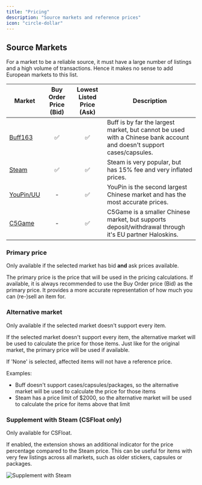 ```yaml
---
title: "Pricing"
description: "Source markets and reference prices"
icon: "circle-dollar"
---
```


## Source Markets

<Note>

For a market to be a reliable source, it must have a large number of listings and a high volume of transactions. Hence it makes no sense to add European markets to this list.

</Note>

| Market                                     | Buy Order Price (Bid) | Lowest Listed Price (Ask) | Description                                                                                                           |
| ------------------------------------------ | :-------------------: | :-----------------------: | --------------------------------------------------------------------------------------------------------------------- |
| [Buff163](https://buff163.com)             |          ✅           |            ✅             | Buff is by far the largest market, but cannot be used with a Chinese bank account and doesn't support cases/capsules. |
| [Steam](https://steamcommunity.com/market) |          ✅           |            ✅             | Steam is very popular, but has 15% fee and very inflated prices.                                                      |
| [YouPin/UU](https://youpin898.com/)        |           -           |            ✅             | YouPin is the second largest Chinese market and has the most accurate prices.                                         |
| [C5Game](https://c5game.com)               |           -           |            ✅             | C5Game is a smaller Chinese market, but supports deposit/withdrawal through it's EU partner Haloskins.                |

### Primary price

<Info>Only available if the selected market has bid **and** ask prices available.</Info>

The primary price is the price that will be used in the pricing calculations. If available, it is always recommended to use the Buy Order price (Bid) as the primary price. It provides a more accurate representation of how much you can (re-)sell an item for.

### Alternative market

<Info>Only available if the selected market doesn't support every item.</Info>

If the selected market doesn't support every item, the alternative market will be used to calculate the price for those items. Just like for the original market, the primary price will be used if available.

<Warning>If 'None' is selected, affected items will not have a reference price.</Warning>

Examples:

-   Buff doesn't support cases/capsules/packages, so the alternative market will be used to calculate the price for those items
-   Steam has a price limit of $2000, so the alternative market will be used to calculate the price for items above that limit

### Supplement with Steam (CSFloat only)

<Info>Only available for CSFloat.</Info>

If enabled, the extension shows an additional indicator for the price percentage compared to the Steam price. This can be useful for items with very few listings across all markets, such as older stickers, capsules or packages.

<Frame caption="Example: A listing priced at 65% of the Steam price">
	<img src="/images/screenshots/supplement-with-steam.png" alt="Supplement with Steam" />
</Frame>
